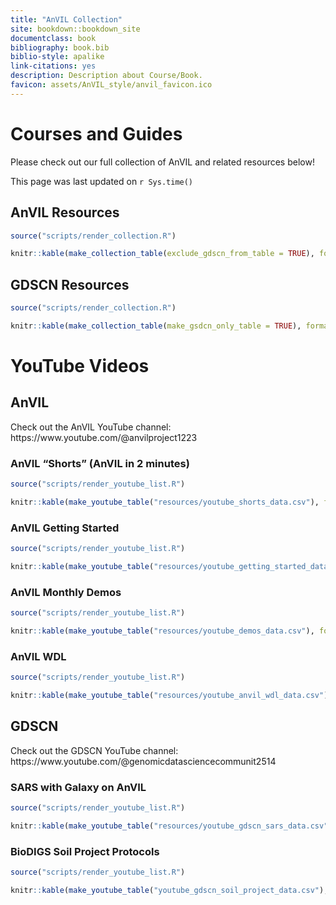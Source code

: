 ```yaml
---
title: "AnVIL Collection"
site: bookdown::bookdown_site
documentclass: book
bibliography: book.bib
biblio-style: apalike
link-citations: yes
description: Description about Course/Book.
favicon: assets/AnVIL_style/anvil_favicon.ico
---
```


# Courses and Guides {-}

Please check out our full collection of AnVIL and related resources below!

This page was last updated on `r Sys.time()`

## AnVIL Resources {-}

```r
source("scripts/render_collection.R")

knitr::kable(make_collection_table(exclude_gdscn_from_table = TRUE), format = "html")
```

## GDSCN Resources {-}

```r
source("scripts/render_collection.R")

knitr::kable(make_collection_table(make_gsdcn_only_table = TRUE), format = "html")
```

# YouTube Videos {-}

## AnVIL {-}

Check out the AnVIL YouTube channel: https://www.youtube.com/@anvilproject1223 

### AnVIL "Shorts" (AnVIL in 2 minutes) {-}

```r
source("scripts/render_youtube_list.R")

knitr::kable(make_youtube_table("resources/youtube_shorts_data.csv"), format = "html")
```

### AnVIL Getting Started  {-}

```r
source("scripts/render_youtube_list.R")

knitr::kable(make_youtube_table("resources/youtube_getting_started_data.csv"), format = "html")
```

### AnVIL Monthly Demos  {-}

```r
source("scripts/render_youtube_list.R")

knitr::kable(make_youtube_table("resources/youtube_demos_data.csv"), format = "html")
```

### AnVIL WDL {-}

```r
source("scripts/render_youtube_list.R")

knitr::kable(make_youtube_table("resources/youtube_anvil_wdl_data.csv"), format = "html")
```

## GDSCN {-}

Check out the GDSCN YouTube channel: https://www.youtube.com/@genomicdatasciencecommunit2514

### SARS with Galaxy on AnVIL {-}

```r
source("scripts/render_youtube_list.R")

knitr::kable(make_youtube_table("resources/youtube_gdscn_sars_data.csv"), format = "html")
```

### BioDIGS Soil Project Protocols {-} 

```r
source("scripts/render_youtube_list.R")

knitr::kable(make_youtube_table("youtube_gdscn_soil_project_data.csv"), format = "html")
```


